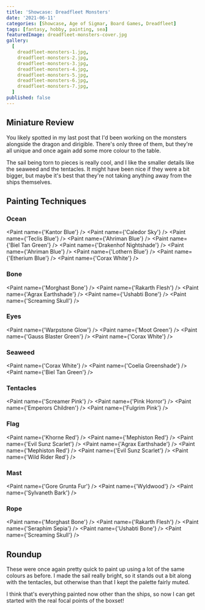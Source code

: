 ```yaml
---
title: 'Showcase: Dreadfleet Monsters'
date: '2021-06-11'
categories: [Showcase, Age of Sigmar, Board Games, Dreadfleet]
tags: [fantasy, hobby, painting, sea]
featuredImage: dreadfleet-monsters-cover.jpg
gallery:
  [
    dreadfleet-monsters-1.jpg,
    dreadfleet-monsters-2.jpg,
    dreadfleet-monsters-3.jpg,
    dreadfleet-monsters-4.jpg,
    dreadfleet-monsters-5.jpg,
    dreadfleet-monsters-6.jpg,
    dreadfleet-monsters-7.jpg,
  ]
published: false
---
```


## Miniature Review

You likely spotted in my last post that I'd been working on the monsters alongside the dragon and dirigible.
There's only three of them, but they're all unique and once again add some more colour to the table.

The sail being torn to pieces is really cool, and I like the smaller details like the seaweed and the tentacles.
It might have been nice if they were a bit bigger, but maybe it's best that they're not taking anything away from the
ships themselves.

## Painting Techniques

### Ocean
<Paint name={'Kantor Blue'} />
<Paint name={'Caledor Sky'} />
<Paint name={'Teclis Blue'} />
<Paint name={'Ahriman Blue'} />
<Paint name={'Biel Tan Green'} />
<Paint name={'Drakenhof Nightshade'} />
<Paint name={'Ahriman Blue'} />
<Paint name={'Lothern Blue'} />
<Paint name={'Etherium Blue'} />
<Paint name={'Corax White'} />

### Bone
<Paint name={'Morghast Bone'} />
<Paint name={'Rakarth Flesh'} />
<Paint name={'Agrax Earthshade'} />
<Paint name={'Ushabti Bone'} />
<Paint name={'Screaming Skull'} />

### Eyes
<Paint name={'Warpstone Glow'} />
<Paint name={'Moot Green'} />
<Paint name={'Gauss Blaster Green'} />
<Paint name={'Corax White'} />

### Seaweed
<Paint name={'Corax White'} />
<Paint name={'Coelia Greenshade'} />
<Paint name={'Biel Tan Green'} />

### Tentacles
<Paint name={'Screamer Pink'} />
<Paint name={'Pink Horror'} />
<Paint name={'Emperors Children'} />
<Paint name={'Fulgrim Pink'} />

### Flag
<Paint name={'Khorne Red'} />
<Paint name={'Mephiston Red'} />
<Paint name={'Evil Sunz Scarlet'} />
<Paint name={'Agrax Earthshade'} />
<Paint name={'Mephiston Red'} />
<Paint name={'Evil Sunz Scarlet'} />
<Paint name={'Wild Rider Red'} />

### Mast
<Paint name={'Gore Grunta Fur'} />
<Paint name={'Wyldwood'} />
<Paint name={'Sylvaneth Bark'} />

### Rope
<Paint name={'Morghast Bone'} />
<Paint name={'Rakarth Flesh'} />
<Paint name={'Seraphim Sepia'} />
<Paint name={'Ushabti Bone'} />
<Paint name={'Screaming Skull'} />

## Roundup

These were once again pretty quick to paint up using a lot of the same colours as before. I made the sail really bright,
so it stands out a bit along with the tentacles, but otherwise than that I kept the palette fairly muted.

I think that's everything painted now other than the ships, so now I can get started with the real focal points of the
boxset!
